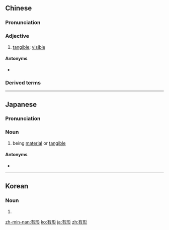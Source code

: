 ==Chinese==
{{zh-forms}}

===Pronunciation===
{{zh-pron
|m=yǒuxíng
|c=jau5 jing4
|mn=qz,tw,xm,zz:iú-hêng/qz:ǔ-hêng/tw,xm,zz:ū-hêng
|cat=a
}}

===Adjective===
{{zh-adj}}

# {{lb|zh|attributive}} [[tangible]]; [[visible]]

====Antonyms====
* {{zh-l|無形}}

===Derived terms===
{{zh-der|有形損耗|有形資產}}

----

==Japanese==
{{ja-kanjitab|ゆう|けい|yomi=o}}

===Pronunciation===
{{ja-pron|ゆうけい|y=o}}

===Noun===
{{ja-noun|ゆうけい}}

# being [[material]] or [[tangible]]

====Antonyms====
* {{ja-r|無形|むけい}}

----

==Korean==
{{ko-hanjatab}}

===Noun===
{{ko-noun|hj|hangeul=유형}}

# {{hanja form of|유형|}}

[[zh-min-nan:有形]]
[[ko:有形]]
[[ja:有形]]
[[zh:有形]]